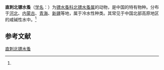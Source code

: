 {{Speciesbox
| name = 直刺北镖水蚤
| status = 
| status_system = 
| image = 
| genus = Arctodiaptomus
| species = rectispinosus
| authority = (Kikuchi, 1940)<ref name='id12463'>{{cite web| url =http://www.bioinfo.cn/db05/BjdwSpecies.php?action=view&id=12463| title =直刺北镖水蚤| work =《中国动物物种编目数据库》| publisher =中国科学院微生物研究所| author =中国科学院动物研究所| accessdate =2009-04-28| deadurl =yes| archiveurl =https://web.archive.org/web/20160305014739/http://www.bioinfo.cn/db05/BjdwSpecies.php?action=view&id=12463| archivedate =2016-03-05}}</ref>
}}

'''直刺北镖水蚤'''（[[学名|学名]]：{{lang|la|''Arctodiaptomus rectispinosus''}}）为[[镖水蚤科|镖水蚤科]][[北镖水蚤属|北镖水蚤属]]的动物，是中国的特有物种。分布于[[河北|河北]]、[[内蒙古|内蒙古]]、[[青海|青海]]、[[新疆|新疆]]等地，属于冷水性种类。其常见于中国北部高原地区的咸碱性水中。<ref name='id12463'/>

== 参考文献 ==
{{reflist}}

{{Wikispecies|Arctodiaptomus rectispinosus}}
{{Taxonbar|from=Q15230464}}

[[Category:北镖水蚤属|直刺北镖水蚤]]


{{节肢动物小作品}}